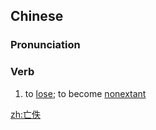 ==Chinese==
{{zh-forms}}

===Pronunciation===
{{zh-pron
|m=wángyì
|cat=v
}}

===Verb===
{{zh-verb}}

# to [[lose]]; to become [[nonextant]] {{gloss|of ancient texts}}

[[zh:亡佚]]